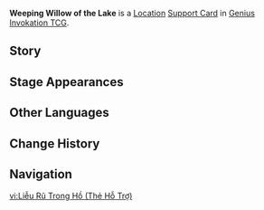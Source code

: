 {{About|the [[Genius Invokation TCG]] Support Card|the [[Location]]|Weeping Willow of the Lake}}
{{Genius Invokation TCG Infobox
|title     = Weeping Willow of the Lake
|id        = 321016
|image     = Weeping Willow of the Lake Support Card.png
|type      = Support Card
|group     = Location
|effect    = '''End Phase:''' If your Hand has no more than 2 cards, draw 2 cards.
|usage     = 2
|matching  = 1
|source1   = {{Sold By}}
}}
'''Weeping Willow of the Lake''' is a [[Location Card|Location]] [[Support Card]] in [[Genius Invokation TCG]].

==Story==
{{Description|In ancient times, the weeping willow of the lake was an object of reverence. All the water veins converge upon Erinnyes and the weeping willow flourishes or withers when the waters are sweet or bitter.|title=Weeping Willow of the Lake}}

==Stage Appearances==
{{Genius Invokation TCG Stage Appearances}}

==Other Languages==
{{Other Languages|Transclude=Weeping Willow of the Lake}}

==Change History==
{{Change History|4.3}}

==Navigation==
{{Genius Invokation TCG Navbox|Support Card Obtainable}}

[[vi:Liễu Rũ Trong Hồ (Thẻ Hỗ Trợ)]]